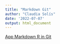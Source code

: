 ```yaml
---
title: "Markdown Git"
author: "Claudia Solís"
date: '2022-07-07'
output: html_document
---
```


[App Markdown R in Git](https://calasc.github.io/markdown-git/)